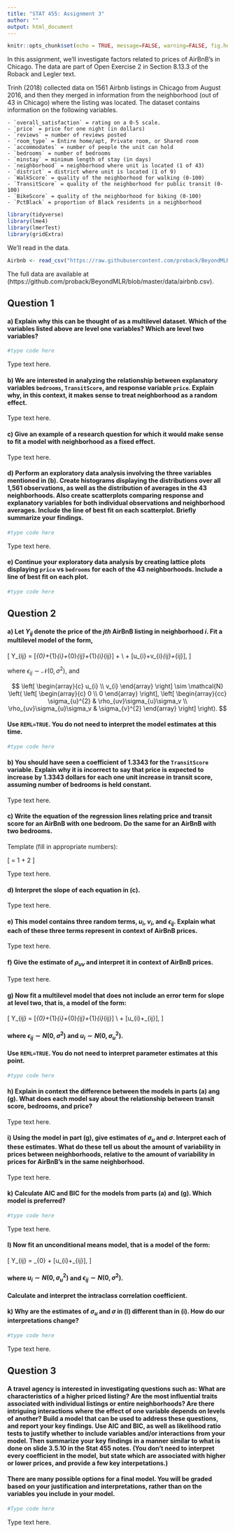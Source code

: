 ```yaml
---
title: "STAT 455: Assignment 3"
author: ""
output: html_document
---
```


```r
knitr::opts_chunk$set(echo = TRUE, message=FALSE, warning=FALSE, fig.height = 3, fig.width = 7)
```



In this assignment, we'll investigate factors related to prices of AirBnB's in Chicago. The data are part of Open Exercise 2 in Section 8.13.3 of the Roback and Legler text.  


Trinh (2018) collected data on 1561 Airbnb listings in Chicago from August 2016, and then they merged in information from the neighborhood (out of 43 in Chicago) where the listing was located. The dataset contains information on the following variables. 

    - `overall_satisfaction` = rating on a 0-5 scale.
    - `price` = price for one night (in dollars)
    - `reviews` = number of reviews posted
    - `room_type` = Entire home/apt, Private room, or Shared room
    - `accommodates` = number of people the unit can hold
    - `bedrooms` = number of bedrooms
    - `minstay` = minimum length of stay (in days)
    - `neighborhood` = neighborhood where unit is located (1 of 43)
    - `district` = district where unit is located (1 of 9)
    - `WalkScore` = quality of the neighborhood for walking (0-100)
    - `TransitScore` = quality of the neighborhood for public transit (0-100)
    - `BikeScore` = quality of the neighborhood for biking (0-100)
    - `PctBlack` = proportion of Black residents in a neighborhood


```r
library(tidyverse)
library(lme4)
library(lmerTest)
library(gridExtra)
```


We'll read in the data. 

```r
Airbnb <- read_csv("https://raw.githubusercontent.com/proback/BeyondMLR/master/data/airbnb.csv")
```

The full data are available at (https://github.com/proback/BeyondMLR/blob/master/data/airbnb.csv). 

## Question 1


#### a) Explain why this can be thought of as a multilevel dataset. Which of the variables listed above are level one variables? Which are level two variables?      

```r
#type code here
```

Type text here. 

#### b) We are interested in analyzing the relationship between explanatory variables `bedrooms`, `TransitScore`, and response variable `price`. Explain why, in this context, it makes sense to treat neighborhood as a random effect.      

Type text here. 

#### c) Give an example of a research question for which it would make sense to fit a model with  neighborhood as a fixed effect. 

Type text here. 

#### d) Perform an exploratory data analysis involving the three variables mentioned in (b). Create histograms displaying the distributions over all 1,561 observations, as well as the distribution of averages in the 43 neighborhoods. Also create scatterplots comparing response and explanatory variables for both individual observations and neighborhood averages. Include the line of best fit on each scatterplot. Briefly summarize your findings. 


```r
#type code here
```

Type text here. 


#### e) Continue your exploratory data analysis by creating lattice plots displaying `price` vs `bedrooms` for each of the 43 neighborhoods. Include a line of best fit on each plot. 

```r
#type code here
```



## Question 2 


#### a) Let $Y_{ij}$ denote the price of the $jth$ AirBnB listing in neighborhood $i$. Fit a multilevel model of the form,

\[
Y_{ij} = [\alpha_{0}+\alpha_{1}\textrm{TransitScore}_{i}+\beta_{0}\textrm{bedrooms}_{ij}+\beta_{1}\textrm{TransitScore}_{i}\textrm{bedrooms}_{ij}] +  \\
\textrm{} + [u_{i}+v_{i}\textrm{bedrooms}_{ij}+\epsilon_{ij}],
\]


where $\epsilon_{ij}\sim\mathcal{N}(0, \sigma^2)$, and 

$$
\left[ \begin{array}{c}
            u_{i} \\ v_{i}
          \end{array}  \right] \sim \mathcal{N} \left( \left[
          \begin{array}{c}
            0 \\ 0
          \end{array} \right], \left[
          \begin{array}{cc}
            \sigma_{u}^{2} & \rho_{uv}\sigma_{u}\sigma_v \\
            \rho_{uv}\sigma_{u}\sigma_v & \sigma_{v}^{2}
          \end{array} \right] \right).
$$

#### Use `REML=TRUE`. You do not need to interpret the model estimates at this time. 


```r
#type code here
```


#### b) You should have seen a coefficient of $1.3343$ for the `TransitScore` variable. Explain why it is incorrect to say that price is expected to increase by 1.3343 dollars for each one unit increase in transit score, assuming number of bedrooms is held constant.  

Type text here. 

#### c) Write the equation of the regression lines relating price and transit score for an AirBnB with one bedroom. Do the same for an AirBnB with two bedrooms. 

Template (fill in appropriate numbers):  

\[\widehat{\text{Price}} = 1 + 2 \times \text{Transit Score} 
\]

Type text here.

#### d) Interpret the slope of each equation in (c). 

Type text here. 

#### e) This model contains three random terms, $u_i$, $v_i$, and $\epsilon_{ij}$. Explain what each of these three terms represent in context of AirBnB prices. 

Type text here. 

#### f) Give the estimate of $\rho_{uv}$ and interpret it in context of AirBnB prices. 

Type text here. 

#### g) Now fit a multilevel model that does not include an error term for slope at level two, that is, a model of the form:

\[
Y_{ij}  = [\alpha_{0}+\alpha_{1}\textrm{TransitScore}_{i}+\beta_{0}\textrm{bedrooms}_{ij}+\beta_{1}\textrm{TransitScore}_{i}\textrm{bedrooms}_{ij}] \\
  \textrm{} + [u_{i}+\epsilon_{ij}],
\]

#### where $\epsilon_{ij}\sim N(0,\sigma^2)$ and $u_{i}\sim N(0,\sigma_{u}^{2})$.   


#### Use `REML=TRUE`. You do not need to interpret parameter estimates at this point.    



```r
#type code here
```


#### h) Explain in context the difference between the models in parts (a) ang (g). What does each model say about the relationship between transit score, bedrooms, and price?

Type text here. 

#### i) Using the model in part (g), give estimates of $\sigma_u$ and $\sigma$. Interpret each of these estimates. What do these tell us about the amount of variability in prices between neighborhoods, relative to the amount of variability in prices for AirBnB's in the same neighborhood.  

Type text here. 

#### k) Calculate AIC and BIC for the models from parts (a) and (g). Which model is preferred?   

```r
#type code here
```

Type text here.

#### l) Now fit an unconditional means model, that is a model of the form: 

\[
Y_{ij}  = \alpha_{0} + [u_{i}+\epsilon_{ij}],
\]

#### where $u_i\sim N(0, \sigma^2_u)$ and $\epsilon_{ij}\sim N(0, \sigma^2)$. 

#### Calculate and interpret the intraclass correlation coefficient. 

#### k) Why are the estimates of $\sigma_u$ and $\sigma$ in (l) different than in (i). How do our interpretations change?   

```r
#type code here
```

Type text here.

## Question 3   

#### A travel agency is interested in investigating questions such as: What are characteristics of a higher priced listing? Are the most influential traits associated with individual listings or entire neighborhoods? Are there intriguing interactions where the effect of one variable depends on levels of another? Build a model that can be used to address these questions, and report your key findings. Use AIC and BIC, as well as likelihood ratio tests to justify whether to include variables and/or interactions from your model. Then summarize your key findings in a manner similar to what is done on slide 3.5.10 in the Stat 455 notes. (You don't need to interpret every coefficient in the model, but state which are associated with higher or lower prices, and provide a few key interpetations.)

#### There are many possible options for a final model. You will be graded based on your justification and interpretations, rather than on the variables you include in your model.   

```r
#Type code here
```

Type text here. 




